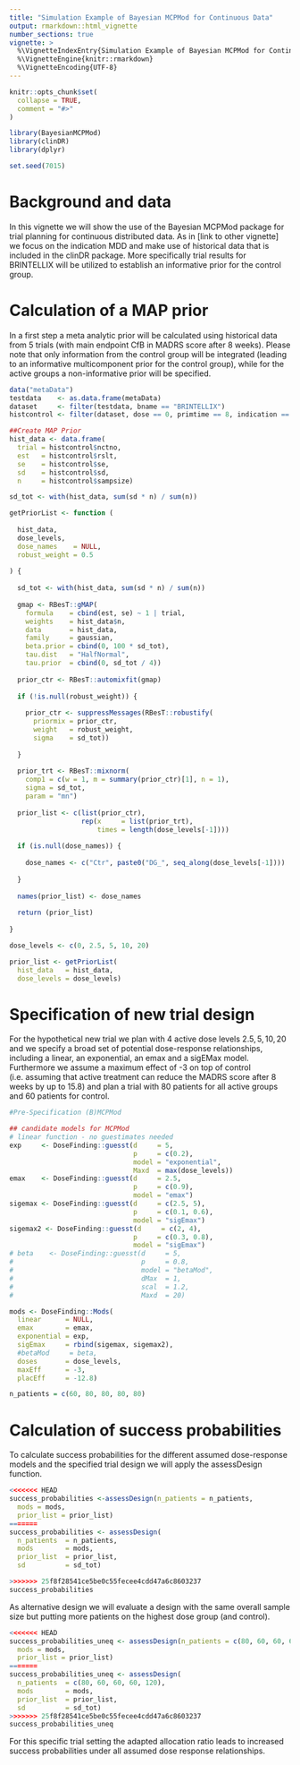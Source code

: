 ```yaml
---
title: "Simulation Example of Bayesian MCPMod for Continuous Data"
output: rmarkdown::html_vignette
number_sections: true
vignette: >
  %\VignetteIndexEntry{Simulation Example of Bayesian MCPMod for Continuous Data}
  %\VignetteEngine{knitr::rmarkdown}
  %\VignetteEncoding{UTF-8}
---
```


```r
knitr::opts_chunk$set(
  collapse = TRUE,
  comment = "#>"
)
```

```r
library(BayesianMCPMod)
library(clinDR)
library(dplyr)

set.seed(7015)
```

# Background and data

In this vignette we will show the use of the Bayesian MCPMod package for trial planning for continuous distributed data. 
As in [link to other vignette] we focus on the indication MDD and make use of historical data that is included in the clinDR package. 
More specifically trial results for BRINTELLIX will be utilized to establish an informative prior for the control group.

# Calculation of a MAP prior
In a first step a meta analytic prior will be calculated using historical data from 5 trials (with main endpoint CfB in MADRS score after 8 weeks).
Please note that only information from the control group will be integrated (leading to an informative multicomponent prior for the control group), while for the active groups a non-informative prior will be specified.


```r
data("metaData")
testdata    <- as.data.frame(metaData)
dataset     <- filter(testdata, bname == "BRINTELLIX")
histcontrol <- filter(dataset, dose == 0, primtime == 8, indication == "MAJOR DEPRESSIVE DISORDER")

##Create MAP Prior
hist_data <- data.frame(
  trial = histcontrol$nctno,
  est   = histcontrol$rslt,
  se    = histcontrol$se,
  sd    = histcontrol$sd,
  n     = histcontrol$sampsize)

sd_tot <- with(hist_data, sum(sd * n) / sum(n))
```

```r
getPriorList <- function (
  
  hist_data,
  dose_levels,
  dose_names    = NULL,
  robust_weight = 0.5
  
) {
  
  sd_tot <- with(hist_data, sum(sd * n) / sum(n))
  
  gmap <- RBesT::gMAP(
    formula    = cbind(est, se) ~ 1 | trial,
    weights    = hist_data$n,
    data       = hist_data,
    family     = gaussian,
    beta.prior = cbind(0, 100 * sd_tot),
    tau.dist   = "HalfNormal",
    tau.prior  = cbind(0, sd_tot / 4))
  
  prior_ctr <- RBesT::automixfit(gmap)
  
  if (!is.null(robust_weight)) {
    
    prior_ctr <- suppressMessages(RBesT::robustify(
      priormix = prior_ctr,
      weight   = robust_weight,
      sigma    = sd_tot))
    
  }
  
  prior_trt <- RBesT::mixnorm(
    comp1 = c(w = 1, m = summary(prior_ctr)[1], n = 1),
    sigma = sd_tot,
    param = "mn")
  
  prior_list <- c(list(prior_ctr),
                  rep(x     = list(prior_trt),
                      times = length(dose_levels[-1])))
  
  if (is.null(dose_names)) {
    
    dose_names <- c("Ctr", paste0("DG_", seq_along(dose_levels[-1])))
    
  }
  
  names(prior_list) <- dose_names
  
  return (prior_list)
  
}

dose_levels <- c(0, 2.5, 5, 10, 20)

prior_list <- getPriorList(
  hist_data   = hist_data,
  dose_levels = dose_levels)

```

# Specification of new trial design 

For the hypothetical new trial we plan with 4 active dose levels $2.5, 5, 10, 20$ and we specify a broad set of potential dose-response relationships, including a linear, an exponential, an emax and a sigEMax model.  
Furthermore we assume a maximum effect of -3 on top of control (i.e. assuming that  active treatment can reduce the MADRS score after 8 weeks by up to 15.8) and plan a trial with 80 patients for all active groups and 60 patients for control.
```r
#Pre-Specification (B)MCPMod 

## candidate models for MCPMod
# linear function - no guestimates needed
exp     <- DoseFinding::guesst(d     = 5,
                               p     = c(0.2),
                               model = "exponential",
                               Maxd  = max(dose_levels))
emax    <- DoseFinding::guesst(d     = 2.5,
                               p     = c(0.9),
                               model = "emax")
sigemax <- DoseFinding::guesst(d     = c(2.5, 5),
                               p     = c(0.1, 0.6),
                               model = "sigEmax")
sigemax2 <- DoseFinding::guesst(d     = c(2, 4),
                               p     = c(0.3, 0.8),
                               model = "sigEmax")
# beta    <- DoseFinding::guesst(d     = 5,
#                                p     = 0.8,
#                                model = "betaMod",
#                                dMax  = 1,
#                                scal  = 1.2,
#                                Maxd  = 20)

mods <- DoseFinding::Mods(
  linear      = NULL,
  emax        = emax,
  exponential = exp,
  sigEmax     = rbind(sigemax, sigemax2),
  #betaMod     = beta,
  doses       = dose_levels,
  maxEff      = -3,
  placEff     = -12.8)

n_patients = c(60, 80, 80, 80, 80)
```

# Calculation of success probabilities

To calculate success probabilities for the different assumed dose-response models and the specified trial design we will apply the assessDesign function.  

```r
<<<<<<< HEAD
success_probabilities <-assessDesign(n_patients = n_patients,
  mods = mods,
  prior_list = prior_list)
=======
success_probabilities <- assessDesign(
  n_patients  = n_patients,
  mods        = mods,
  prior_list  = prior_list,
  sd          = sd_tot)

>>>>>>> 25f8f28541ce5be0c55fecee4cdd47a6c8603237
success_probabilities
```

As alternative design we will evaluate a design with the same overall sample size but putting more patients on the highest dose group (and control).

```r
<<<<<<< HEAD
success_probabilities_uneq <- assessDesign(n_patients = c(80, 60, 60, 60, 120),
  mods = mods,
  prior_list = prior_list)
=======
success_probabilities_uneq <- assessDesign(
  n_patients  = c(80, 60, 60, 60, 120),
  mods        = mods,
  prior_list  = prior_list,
  sd          = sd_tot)
>>>>>>> 25f8f28541ce5be0c55fecee4cdd47a6c8603237
success_probabilities_uneq
```

For this specific trial setting the adapted allocation ratio leads to increased success probabilities under all assumed dose response relationships.


